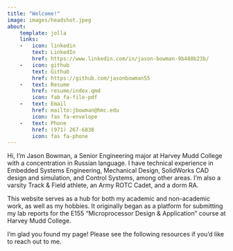 ```yaml
---
title: "Welcome!"
image: images/headshot.jpeg
about:
    template: jolla
    links:
    -   icon: linkedin
        text: LinkedIn
        href: https://www.linkedin.com/in/jason-bowman-9b488b23b/
    -   icon: github
        text: Github
        href: https://github.com/jasonbowman55
    -   text: Resume
        href: resume/index.qmd
        icon: fab fa-file-pdf
    -   text: Email
        href: mailto:jbowman@hmc.edu
        icon: fas fa-envelope
    -   text: Phone
        href: (971) 267-6838
        icon: fas fa-phone
---
```


Hi, I’m Jason Bowman, a Senior Engineering major at Harvey Mudd College with a concentration in Russian language. I have technical experience in Embedded Systems Engineering, Mechanical Design, SolidWorks CAD design and simulation, and Control Systems, among other areas. I’m also a varsity Track & Field athlete, an Army ROTC Cadet, and a dorm RA.

This website serves as a hub for both my academic and non-academic work, as well as my hobbies. It originally began as a platform for submitting my lab reports for the E155 "Microprocessor Design & Application" course at Harvey Mudd College.

I’m glad you found my page! Please see the following resources if you’d like to reach out to me.